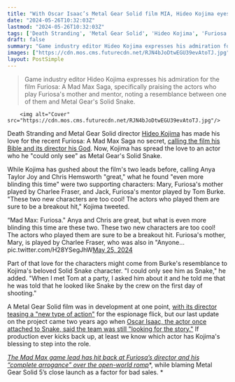 ```yaml
---
title: "With Oscar Isaac’s Metal Gear Solid film MIA, Hideo Kojima eyes a Furiosa actor as the perfect lead: 'I could only see him as Snake'"
date: "2024-05-26T10:32:03Z"
lastmod: "2024-05-26T10:32:03Z"
tags: ['Death Stranding', 'Metal Gear Solid', 'Hideo Kojima', 'Furiosa: A Mad Max Saga', 'Mad Max', 'Solid Snake', 'Tom Burke', 'Charlee Fraser', 'Anya Taylor Joy', 'Chris Hemsworth', 'Metal Gear Solid film']
draft: false
summary: "Game industry editor Hideo Kojima expresses his admiration for the film Furiosa: A Mad Max Saga, specifically praising the actors who play Furiosa's mother and mentor, noting a resemblance between one of them and Metal Gear's Solid Snake."
images: ["https://cdn.mos.cms.futurecdn.net/RJN4bJoDtwEGU39evAtoTJ.jpg"]
layout: PostSimple
---
```

> Game industry editor Hideo Kojima expresses his admiration for the film Furiosa: A Mad Max Saga, specifically praising the actors who play Furiosa's mother and mentor, noting a resemblance between one of them and Metal Gear's Solid Snake.


        <img alt="Cover" src="https://cdn.mos.cms.futurecdn.net/RJN4bJoDtwEGU39evAtoTJ.jpg"/>
        
Death Stranding and Metal Gear Solid director [Hideo Kojima](https://www.gamesradar.com/tag/hideo-kojima/) has made his love for the recent Furiosa: A Mad Max Saga no secret, [calling the film his Bible and its director his God](https://www.gamesradar.com/games/action/hideo-kojima-says-mad-max-creator-george-miller-is-my-god-and-the-saga-that-he-tells-is-my-bible-in-totally-normal-furiosa-verdict/). Now, Kojima has spread the love to an actor who he "could only see" as Metal Gear's Solid Snake. 

While Kojima has gushed about the film's two leads before, calling Anya Taylor Joy and Chris Hemsworth "great," what he found "even more blinding this time" were two supporting characters: Mary, Furiosa's mother played by Charlee Fraser, and Jack, Furiosa's mentor played by Tom Burke. "These two new characters are too cool! The actors who played them are sure to be a breakout hit," Kojima tweeted.

“Mad Max: Furiosa." Anya and Chris are great, but what is even more blinding this time are these two. These two new characters are too cool! The actors who played them are sure to be a breakout hit. Furiosa's mother, Mary, is played by Charlee Fraser, who was also in "Anyone… pic.twitter.com/H28YSegJhW[May 25, 2024](https://twitter.com/HIDEO_KOJIMA_EN/status/1794373554555027782)

Part of that love for the characters might come from Burke's resemblance to Kojima's beloved Solid Snake character. "I could only see him as Snake," he added. "When I met Tom at a party, I asked him about it and he told me that he was told that he looked like Snake by the crew on the first day of shooting."

A Metal Gear Solid film was in development at one point, [with its director teasing a "new type of action"](https://www.gamesradar.com/metal-gear-solid-movie-will-include-a-new-type-of-action-says-director/) for the espionage flick, but our last update on the project came two years ago when [Oscar Isaac, the actor once attached to Snake, said the team was still "looking for the story."](https://www.gamesradar.com/metal-gear-solid-movie-update-oscar-isaac/) If production ever kicks back up, at least we know which actor has Kojima's blessing to step into the role.

[<em>The Mad Max game lead has hit back at Furiosa’s director and his “complete arrogance” over the open-world romp</em>](https://www.gamesradar.com/games/open-world/mad-max-game-lead-hits-back-at-furiosa-directors-complete-arrogance-over-the-open-world-game-blames-metal-gear-solid-5s-release-as-a-factor-for-bad-sales/)*, while blaming Metal Gear Solid 5’s close launch as a factor for bad sales. *
        